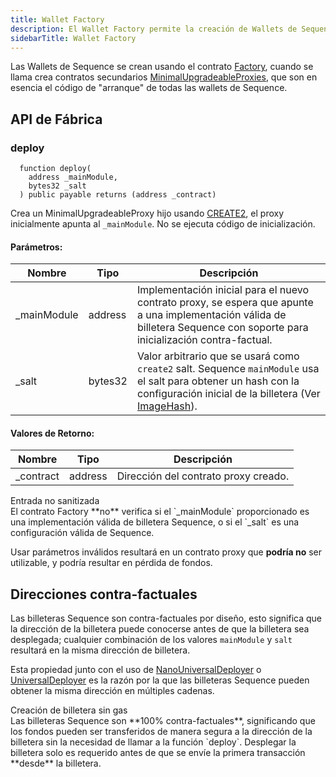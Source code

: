 ```yaml
---
title: Wallet Factory
description: El Wallet Factory permite la creación de Wallets de Sequence usando el contrato Factory, que genera MinimalUpgradeableProxies secundarios que sirven como código base para todas las wallets de Sequence.
sidebarTitle: Wallet Factory
---
```


Las Wallets de Sequence se crean usando el contrato [Factory](https://github.com/0xsequence/wallet-contracts/blob/e0c5382636a88b4db4bcf0a70623355d7cd30fb4/contracts/Factory.sol), cuando se llama crea contratos secundarios [MinimalUpgradeableProxies](https://github.com/0xsequence/wallet-contracts/blob/e0c5382636a88b4db4bcf0a70623355d7cd30fb4/contracts/Wallet.sol), que son en esencia el código de "arranque" de todas las wallets de Sequence.

## API de Fábrica

### deploy

```solidity
  function deploy(
    address _mainModule,
    bytes32 _salt
  ) public payable returns (address _contract)
```

Crea un MinimalUpgradeableProxy hijo usando [CREATE2](https://eips.ethereum.org/EIPS/eip-1014), el proxy inicialmente apunta al `_mainModule`.
No se ejecuta código de inicialización.

#### Parámetros:

| Nombre       | Tipo    | Descripción                                                                                                                                                                  |
| ------------ | ------- | ---------------------------------------------------------------------------------------------------------------------------------------------------------------------------- |
| \_mainModule | address | Implementación inicial para el nuevo contrato proxy, se espera que apunte a una implementación válida de billetera Sequence con soporte para inicialización contra-factual.  |
| \_salt       | bytes32 | Valor arbitrario que se usará como `create2` salt. Sequence `mainModule` usa el salt para obtener un hash con la configuración inicial de la billetera (Ver [ImageHash](#)). |

#### Valores de Retorno:

| Nombre     | Tipo    | Descripción                          |
| ---------- | ------- | ------------------------------------ |
| \_contract | address | Dirección del contrato proxy creado. |

<Warning>
  Entrada no sanitizada <br />
  El contrato Factory **no** verifica si el `_mainModule` proporcionado es una implementación válida de billetera Sequence, o si el `_salt` es una configuración válida de Sequence.

  Usar parámetros inválidos resultará en un contrato proxy que **podría no** ser utilizable, y podría resultar en pérdida de fondos.
</Warning>

## Direcciones contra-factuales

Las billeteras Sequence son contra-factuales por diseño, esto significa que la dirección de la billetera puede conocerse antes de que la billetera sea desplegada; cualquier combinación de los valores `mainModule` y `salt` resultará en la misma dirección de billetera.

Esta propiedad junto con el uso de [NanoUniversalDeployer](/solutions/technical-references/internals/v1/deploy#1-deploy-nanouniversaldeployer) o [UniversalDeployer](/solutions/technical-references/internals/v1/deploy#2-deploy-universaldeployer2) es la razón por la que las billeteras Sequence pueden obtener la misma dirección en múltiples cadenas.

<Tip>
  Creación de billetera sin gas <br /> Las billeteras Sequence son **100% contra-factuales**,
  significando que los fondos pueden ser transferidos de manera segura a la dirección de la billetera sin
  la necesidad de llamar a la función `deploy`. Desplegar la billetera solo es
  requerido antes de que se envíe la primera transacción **desde** la billetera.
</Tip>
